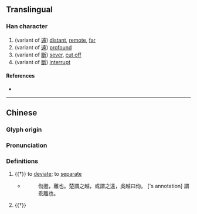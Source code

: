 {{character info}}
==Translingual==

===Han character===
{{Han char|rn=9|rad=人|as=04|sn=6|four=|canj=OPHH|ids=⿰亻勿}}

# (variant of [[遠]]) [[distant]], [[remote]], [[far]]
# (variant of [[遠]]) [[profound]]
# (variant of [[斷]]) [[sever]], [[cut off]]
# (variant of [[斷]]) [[interrupt]]

====References====
* {{Han ref|kx=0095.110|dkj=00428|dj=0201.110|hdz=10125.010|uh=4F06|ud=20230}}

----

==Chinese==
{{zh-forms}}

===Glyph origin===
{{Han etym}}

===Pronunciation===
{{zh-pron
|m=wù,wěn
|c=mat6
|mc=y
|oc=y
|ma=
|cat=a,v
}}

===Definitions===
{{zh-hanzi}}

# {{†}} to [[deviate]]; to [[separate]]
#* ''{{w|Fangyan}}''
#*: 伆邈，離也。楚謂之越，或謂之遠，吳越曰伆。 [<nowiki/>{{w|Guo Pu}}'s annotation] 謂乖離也。
# {{†}} {{rfdef|lang=zh}}